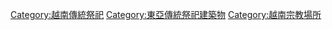 [[Category:越南傳統祭祀|Category:越南傳統祭祀]]
[[Category:東亞傳統祭祀建築物|Category:東亞傳統祭祀建築物]]
[[Category:越南宗教場所|Category:越南宗教場所]]